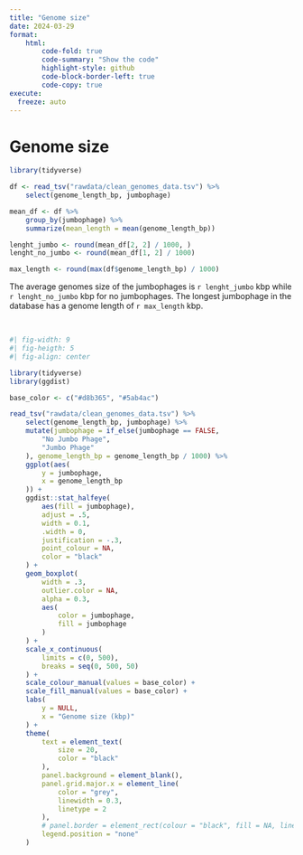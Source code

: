 ```yaml
---
title: "Genome size"
date: 2024-03-29
format:
    html:
        code-fold: true
        code-summary: "Show the code"
        highlight-style: github
        code-block-border-left: true
        code-copy: true
execute:
  freeze: auto
---
```


# Genome size

```r
library(tidyverse)

df <- read_tsv("rawdata/clean_genomes_data.tsv") %>%
    select(genome_length_bp, jumbophage)

mean_df <- df %>%
    group_by(jumbophage) %>%
    summarize(mean_length = mean(genome_length_bp))

lenght_jumbo <- round(mean_df[2, 2] / 1000, )
lenght_no_jumbo <- round(mean_df[1, 2] / 1000)

max_length <- round(max(df$genome_length_bp) / 1000)

```

::: {.justify}
The average genomes size of the jumbophages is `r lenght_jumbo` kbp while `r lenght_no_jumbo` kbp for no jumbophages. The longest jumbophage in the database has a genome length of `r max_length` kbp.
:::

<br>

```r
#| fig-width: 9
#| fig-heigth: 5
#| fig-align: center

library(tidyverse)
library(ggdist)

base_color <- c("#d8b365", "#5ab4ac")

read_tsv("rawdata/clean_genomes_data.tsv") %>%
    select(genome_length_bp, jumbophage) %>%
    mutate(jumbophage = if_else(jumbophage == FALSE,
        "No Jumbo Phage",
        "Jumbo Phage"
    ), genome_length_bp = genome_length_bp / 1000) %>%
    ggplot(aes(
        y = jumbophage,
        x = genome_length_bp
    )) +
    ggdist::stat_halfeye(
        aes(fill = jumbophage),
        adjust = .5,
        width = 0.1,
        .width = 0,
        justification = -.3,
        point_colour = NA,
        color = "black"
    ) +
    geom_boxplot(
        width = .3,
        outlier.color = NA,
        alpha = 0.3,
        aes(
            color = jumbophage,
            fill = jumbophage
        )
    ) +
    scale_x_continuous(
        limits = c(0, 500),
        breaks = seq(0, 500, 50)
    ) +
    scale_colour_manual(values = base_color) +
    scale_fill_manual(values = base_color) +
    labs(
        y = NULL,
        x = "Genome size (kbp)"
    ) +
    theme(
        text = element_text(
            size = 20,
            color = "black"
        ),
        panel.background = element_blank(),
        panel.grid.major.x = element_line(
            color = "grey",
            linewidth = 0.3,
            linetype = 2
        ),
        # panel.border = element_rect(colour = "black", fill = NA, linewidth = 1),
        legend.position = "none"
    )
```
